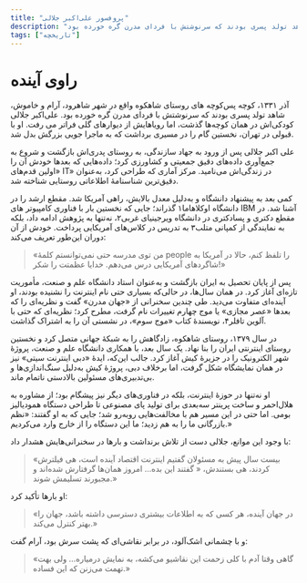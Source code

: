 ```yaml
---
title: "پروفسور علی‌اکبر جلالی"
description: "آذر ۱۳۳۱، کوچه ‌پس‌کوچه ‌های روستای شاهکوه واقع در شهر شاهرود، آرام و خاموش، شاهد تولد پسری بودند که سرنوشتش با فردای مدرن گره خورده بود."
tags: ["تاریخچه"]
---
```


# راوی آینده

آذر ۱۳۳۱، کوچه ‌پس‌کوچه ‌های روستای شاهکوه واقع در شهر شاهرود، آرام و خاموش، شاهد تولد پسری بودند که سرنوشتش با فردای مدرن گره خورده بود. علی‌اکبر جلالی کودکی‌اش در همان کوچه‌ها گذشت، اما رویاهایش از دیوارهای گلی فراتر می‌ رفت. او با قبولی در تهران، نخستین گام را در مسیری برداشت که به ماجرا جویی بزرگش بدل شد.

علی اکبر جلالی پس از ورود به جهاد سازندگی، به روستای پدری‌اش بازگشت و شروع به جمع‌آوری داده‌های دقیق جمعیتی و کشاورزی کرد؛ داده‌هایی که بعدها خودش آن را «اولین قدم‌های IT» در زندگی‌اش می‌نامید. مرکز آماری که طراحی کرد، به‌عنوان دقیق‌ترین شناسنامهٔ اطلاعاتی روستایی شناخته شد.

کمی بعد به پیشنهاد دانشگاه و به‌دلیل معدل بالایش، راهی آمریکا شد. مقطع ارشد را در دانشگاه اوکلاهاما۱ گذراند؛ جایی که نخستین‌ بار با فناوری کامپیوتر های IBM آشنا شد. در مقطع دکتری و پسا‌دکتری در دانشگاه ویرجینیای غربی۲، نه‌تنها به پژوهش ادامه داد، بلکه به نمایندگی از کمپانی متلب۳ به تدریس در کلاس‌های آمریکایی پرداخت. خودش از آن دوران این‌طور تعریف می‌کند:

> «من توی مدرسه حتی نمی‌توانستم کلمهٔ people را تلفظ کنم،
> حالا در آمریکا به شاگردهای آمریکایی درس می‌دهم.
> خدایا عظمتت را شکر!»

پس از پایان تحصیل به ایران بازگشت و به‌عنوان استاد دانشگاه علم و صنعت، مأموریت تازه‌ای آغاز کرد. در همان سال‌ها، در حالی‌که بسیاری حتی نام اینترنت را نشنیده بودند، او آینده‌ای متفاوت می‌دید. طی چندین سخنرانی از «جهان مدرن» گفت و نظریه‌ای را که بعدها «عصر مجازی» یا موج چهارم تغییرات نام گرفت، مطرح کرد؛ نظریه‌ای که حتی با آلوین تافلر۴، نویسندۀ کتاب «موج سوم»، در نشستی آن را به اشتراک گذاشت.

در سال ۱۳۷۹، روستای شاهکوه، زادگاهش را به شبکهٔ جهانی متصل کرد و نخستین روستای اینترنتی ایران را بنا نهاد. یک سال بعد، با همکاری دانشگاه علم و صنعت، پروژۀ شهر الکترونیک را در جزیرهٔ کیش آغاز کرد. جالب این‌که، ایدۀ «دبی اینترنت سیتی» نیز در همان نمایشگاه شکل گرفت، اما برخلاف دبی، پروژۀ کیش به‌دلیل سنگ‌اندازی‌ها و بی‌تدبیری‌های مسئولین بالادستی ناتمام ماند.

او نه‌تنها در حوزۀ اینترنت، بلکه در فناوری‌های دیگر نیز پیشگام بود؛ از مشاوره به هلال‌احمر و ساخت پرینتر سه‌بعدی برای تولید پای مصنوعی تا طراحی دستگاه همودیالیز بومی. اما حتی در این مسیر هم با مخالفت‌هایی روبه‌رو شد؛ جایی که به او گفتند: «نظم بازرگانی ما را به هم زدید؛ ما این دستگاه را از خارج وارد می‌کردیم.»

با وجود این موانع، جلالی دست از تلاش برنداشت و بارها در سخنرانی‌هایش هشدار داد:

> «بیست سال پیش به مسئولان گفتیم اینترنت اقتصاد آینده است، هی فیلترش کردند، هی بستندش،
> « گفتند این بده… امروز همان‌ها گرفتارش شده‌اند و مجبورند تسلیمش شوند.»

او بارها تأکید کرد:

> «در جهان آینده، هر کسی که به اطلاعات بیشتری دسترسی داشته باشد، جهان را بهتر کنترل می‌کند.»

و با چشمانی اشک‌آلود، در برابر نقاشی‌ای که پشت سرش بود، آرام گفت:

> «گاهی وقتا آدم با کلی زحمت این نقاشیو می‌کشه، به نمایش درمیاره… ولی بهت تهمت می‌زنن که این فساده.»
